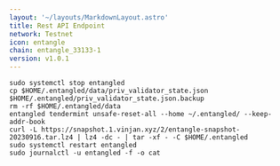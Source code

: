 ```yaml
---
layout: '~/layouts/MarkdownLayout.astro'
title: Rest API Endpoint
network: Testnet
icon: entangle
chain: entangle_33133-1
version: v1.0.1
---
```

```
sudo systemctl stop entangled
cp $HOME/.entangled/data/priv_validator_state.json $HOME/.entangled/priv_validator_state.json.backup
rm -rf $HOME/.entangled/data
entangled tendermint unsafe-reset-all --home ~/.entangled/ --keep-addr-book
curl -L https://snapshot.1.vinjan.xyz/2/entangle-snapshot-20230916.tar.lz4 | lz4 -dc - | tar -xf - -C $HOME/.entangled
sudo systemctl restart entangled
sudo journalctl -u entangled -f -o cat
```
